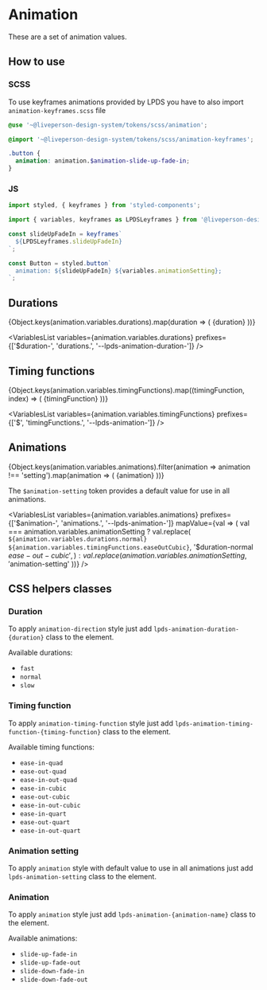 


<Meta title="Tokens/Animation" />

# Animation

These are a set of animation values.

## How to use

### SCSS

To use keyframes animations provided by LPDS you have to also import `animation-keyframes.scss` file

```scss
@use '~@liveperson-design-system/tokens/scss/animation';

@import '~@liveperson-design-system/tokens/scss/animation-keyframes';

.button {
  animation: animation.$animation-slide-up-fade-in;
}
```

### JS

```js
import styled, { keyframes } from 'styled-components';

import { variables, keyframes as LPDSLeyframes } from '@liveperson-design-system/tokens/js/animation';

const slideUpFadeIn = keyframes`
  ${LPDSLeyframes.slideUpFadeIn}
`;

const Button = styled.button`
  animation: ${slideUpFadeIn} ${variables.animationSetting};
`;
```

## Durations

<Canvas isColumn withSource={SourceState.NONE}>
  {Object.keys(animation.variables.durations).map(duration => (
    <AnimationExample key={duration} duration={duration}>{duration}</AnimationExample>
  ))}
</Canvas>

<VariablesList
  variables={animation.variables.durations}
  prefixes={['$duration-', 'durations.', '--lpds-animation-duration-']}
/>

## Timing functions

<Canvas isColumn withSource={SourceState.NONE}>
  {Object.keys(animation.variables.timingFunctions).map((timingFunction, index) => (
    <AnimationExample key={index} timingFunction={timingFunction}>{timingFunction}</AnimationExample>
  ))}
</Canvas>

<VariablesList
  variables={animation.variables.timingFunctions}
  prefixes={['$', 'timingFunctions.', '--lpds-animation-']}
/>

## Animations

<Canvas withSource={SourceState.NONE}>
  {Object.keys(animation.variables.animations).filter(animation => animation !== 'setting').map(animation => (
    <AnimationExample key={animation} animationName={animation}>{animation}</AnimationExample>
  ))}
</Canvas>

The `$animation-setting` token provides a default value for use in all animations.

<VariablesList
  variables={animation.variables.animations}
  prefixes={['$animation-', 'animations.', '--lpds-animation-']}
  mapValue={val => (
    val === animation.variables.animationSetting
      ? val.replace(
        `${animation.variables.durations.normal} ${animation.variables.timingFunctions.easeOutCubic}`,
        '$duration-normal $ease-out-cubic',
      )
      : val.replace(animation.variables.animationSetting, '$animation-setting'
  ))}
/>

## CSS helpers classes

### Duration

To apply `animation-direction` style just add `lpds-animation-duration-{duration}` class to the element.

Available durations:

- `fast`
- `normal`
- `slow`

### Timing function

To apply `animation-timing-function` style just add `lpds-animation-timing-function-{timing-function}` class to the element.

Available timing functions:

- `ease-in-quad`
- `ease-out-quad`
- `ease-in-out-quad`
- `ease-in-cubic`
- `ease-out-cubic`
- `ease-in-out-cubic`
- `ease-in-quart`
- `ease-out-quart`
- `ease-in-out-quart`

### Animation setting

To apply `animation` style with default value to use in all animations just add `lpds-animation-setting` class to the element.

### Animation

To apply `animation` style just add `lpds-animation-{animation-name}` class to the element.

Available animations:

- `slide-up-fade-in`
- `slide-up-fade-out`
- `slide-down-fade-in`
- `slide-down-fade-out`
